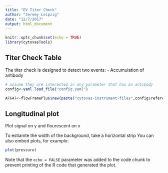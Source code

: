 ```yaml
---
title: "EV Titer Check"
author: "Jeremy Leipzig"
date: "12/7/2017"
output: html_document
---
```


```r
knitr::opts_chunk$set(echo = TRUE)
library(cytovasTools)
```

## Titer Check Table

The titer check is designed to detect two events:
- Accumulation of antibody 
```r
# assume they are interested in any parameter that has an antibody
config<-yaml.load_file("config.yaml")

AF647<-flowFramePlus$new(paste("cytovas-instrument-files",config$reference_files$AF647,sep="/"))

```

## Longitudinal plot

Plot signal on y and flourescent on x

To estiamte the width of the background, take a horizontal strip
You can also embed plots, for example:

```r
plot(pressure)
```

Note that the `echo = FALSE` parameter was added to the code chunk to prevent printing of the R code that generated the plot.
